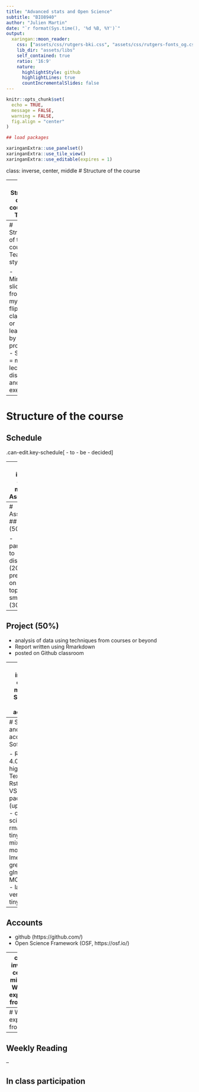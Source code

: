 ```yaml
---
title: "Advanced stats and Open Science"
subtitle: "BIO8940"
author: "Julien Martin"
date: "`r format(Sys.time(), '%d %B, %Y')`"
output:
  xaringan::moon_reader:
    css: ["assets/css/rutgers-bki.css", "assets/css/rutgers-fonts_og.css"]
    lib_dir: "assets/libs"
    self_contained: true
    ratio: '16:9'
    nature:
      highlightStyle: github
      highlightLines: true
      countIncrementalSlides: false
---
```


```r
knitr::opts_chunk$set(
  echo = TRUE,
  message = FALSE,
  warning = FALSE,
  fig.align = "center"
)

## load packages
```

```r
xaringanExtra::use_panelset()
xaringanExtra::use_tile_view()
xaringanExtra::use_editable(expires = 1)
```

class: inverse, center, middle
# Structure of the course

---
# Structure of the course
## Topics

- Intro to github with exercises
- Intro to Open science
- Intro to rmarkdown and to workflowr
- Mixed models
  - Intro, why, when and how
  - Non gaussian, non-linear ?
  - multivariate ?
- p-values and their limits

---
# Structure of the course
## Teaching style

- Minimum slides from myself
- flipped classroom or learning by problems
- Session = mixed of lecture, discussion and exercises

---
# Structure of the course
## Schedule

.can-edit.key-schedule[
- to
- be
- decided
]

---
class: inverse, center, middle
# Assessment

---
# Assessment
## In class (50%)

- participation to discussion (20%)
- presentation on a given topic in small teams (30%)

--

## Project (50%)

- analysis of data using techniques from courses or beyond
- Report written using Rmarkdown
- posted on Github classroom

---
class: inverse, center, middle
# Software and accounts

---
# Software and accounts
## Softwares

- R (version 4.0 or higher)
- Text editor: Rstudio or VSCode
- R packages (up to date)
  - open science: rmarkdown, tinytex
  - mixed models: lme4, gremlin, glmmTMB, MCMCglmm
  - latex: full version or tinytex

--

## Accounts

- github (https://github.com/)
- Open Science Framework (OSF, https://osf.io/)
<!-- - gather.town -->

---
class: inverse, center, middle
# What is expected from you

---
# What is expected from you

--
## Weekly Reading


--

## In class participation